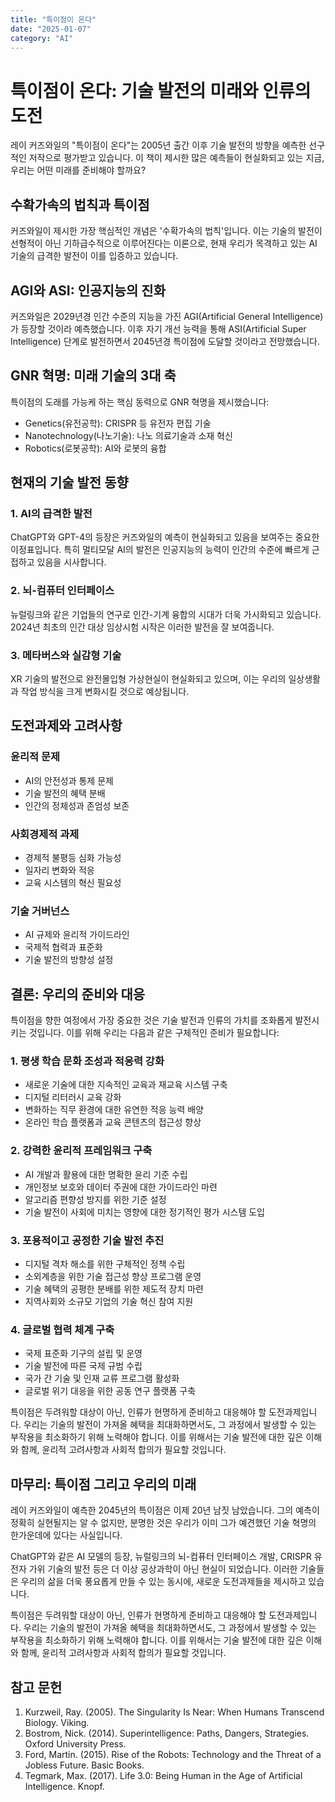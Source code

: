 ```yaml
---
title: "특이점이 온다"
date: "2025-01-07"
category: "AI"
---
```


# 특이점이 온다: 기술 발전의 미래와 인류의 도전

레이 커즈와일의 "특이점이 온다"는 2005년 출간 이후 기술 발전의 방향을 예측한 선구적인 저작으로 평가받고 있습니다. 이 책이 제시한 많은 예측들이 현실화되고 있는 지금, 우리는 어떤 미래를 준비해야 할까요?

## 수확가속의 법칙과 특이점

커즈와일이 제시한 가장 핵심적인 개념은 '수확가속의 법칙'입니다. 이는 기술의 발전이 선형적이 아닌 기하급수적으로 이루어진다는 이론으로, 현재 우리가 목격하고 있는 AI 기술의 급격한 발전이 이를 입증하고 있습니다.

## AGI와 ASI: 인공지능의 진화

커즈와일은 2029년경 인간 수준의 지능을 가진 AGI(Artificial General Intelligence)가 등장할 것이라 예측했습니다. 이후 자기 개선 능력을 통해 ASI(Artificial Super Intelligence) 단계로 발전하면서 2045년경 특이점에 도달할 것이라고 전망했습니다.

## GNR 혁명: 미래 기술의 3대 축

특이점의 도래를 가능케 하는 핵심 동력으로 GNR 혁명을 제시했습니다:

- Genetics(유전공학): CRISPR 등 유전자 편집 기술
- Nanotechnology(나노기술): 나노 의료기술과 소재 혁신
- Robotics(로봇공학): AI와 로봇의 융합

## 현재의 기술 발전 동향

### 1. AI의 급격한 발전

ChatGPT와 GPT-4의 등장은 커즈와일의 예측이 현실화되고 있음을 보여주는 중요한 이정표입니다. 특히 멀티모달 AI의 발전은 인공지능의 능력이 인간의 수준에 빠르게 근접하고 있음을 시사합니다.

### 2. 뇌-컴퓨터 인터페이스

뉴럴링크와 같은 기업들의 연구로 인간-기계 융합의 시대가 더욱 가시화되고 있습니다. 2024년 최초의 인간 대상 임상시험 시작은 이러한 발전을 잘 보여줍니다.

### 3. 메타버스와 실감형 기술

XR 기술의 발전으로 완전몰입형 가상현실이 현실화되고 있으며, 이는 우리의 일상생활과 작업 방식을 크게 변화시킬 것으로 예상됩니다.

## 도전과제와 고려사항

### 윤리적 문제

- AI의 안전성과 통제 문제
- 기술 발전의 혜택 분배
- 인간의 정체성과 존엄성 보존

### 사회경제적 과제

- 경제적 불평등 심화 가능성
- 일자리 변화와 적응
- 교육 시스템의 혁신 필요성

### 기술 거버넌스

- AI 규제와 윤리적 가이드라인
- 국제적 협력과 표준화
- 기술 발전의 방향성 설정

## 결론: 우리의 준비와 대응

특이점을 향한 여정에서 가장 중요한 것은 기술 발전과 인류의 가치를 조화롭게 발전시키는 것입니다. 이를 위해 우리는 다음과 같은 구체적인 준비가 필요합니다:

### 1. 평생 학습 문화 조성과 적응력 강화

- 새로운 기술에 대한 지속적인 교육과 재교육 시스템 구축
- 디지털 리터러시 교육 강화
- 변화하는 직무 환경에 대한 유연한 적응 능력 배양
- 온라인 학습 플랫폼과 교육 콘텐츠의 접근성 향상

### 2. 강력한 윤리적 프레임워크 구축

- AI 개발과 활용에 대한 명확한 윤리 기준 수립
- 개인정보 보호와 데이터 주권에 대한 가이드라인 마련
- 알고리즘 편향성 방지를 위한 기준 설정
- 기술 발전이 사회에 미치는 영향에 대한 정기적인 평가 시스템 도입

### 3. 포용적이고 공정한 기술 발전 추진

- 디지털 격차 해소를 위한 구체적인 정책 수립
- 소외계층을 위한 기술 접근성 향상 프로그램 운영
- 기술 혜택의 공평한 분배를 위한 제도적 장치 마련
- 지역사회와 소규모 기업의 기술 혁신 참여 지원

### 4. 글로벌 협력 체계 구축

- 국제 표준화 기구의 설립 및 운영
- 기술 발전에 따른 국제 규범 수립
- 국가 간 기술 및 인재 교류 프로그램 활성화
- 글로벌 위기 대응을 위한 공동 연구 플랫폼 구축

특이점은 두려워할 대상이 아닌, 인류가 현명하게 준비하고 대응해야 할 도전과제입니다. 우리는 기술의 발전이 가져올 혜택을 최대화하면서도, 그 과정에서 발생할 수 있는 부작용을 최소화하기 위해 노력해야 합니다. 이를 위해서는 기술 발전에 대한 깊은 이해와 함께, 윤리적 고려사항과 사회적 합의가 필요할 것입니다.

## 마무리: 특이점 그리고 우리의 미래

레이 커즈와일이 예측한 2045년의 특이점은 이제 20년 남짓 남았습니다. 그의 예측이 정확히 실현될지는 알 수 없지만, 분명한 것은 우리가 이미 그가 예견했던 기술 혁명의 한가운데에 있다는 사실입니다.

ChatGPT와 같은 AI 모델의 등장, 뉴럴링크의 뇌-컴퓨터 인터페이스 개발, CRISPR 유전자 가위 기술의 발전 등은 더 이상 공상과학이 아닌 현실이 되었습니다. 이러한 기술들은 우리의 삶을 더욱 풍요롭게 만들 수 있는 동시에, 새로운 도전과제들을 제시하고 있습니다.

특이점은 두려워할 대상이 아닌, 인류가 현명하게 준비하고 대응해야 할 도전과제입니다. 우리는 기술의 발전이 가져올 혜택을 최대화하면서도, 그 과정에서 발생할 수 있는 부작용을 최소화하기 위해 노력해야 합니다. 이를 위해서는 기술 발전에 대한 깊은 이해와 함께, 윤리적 고려사항과 사회적 합의가 필요할 것입니다.

## 참고 문헌

1. Kurzweil, Ray. (2005). The Singularity Is Near: When Humans Transcend Biology. Viking.
2. Bostrom, Nick. (2014). Superintelligence: Paths, Dangers, Strategies. Oxford University Press.
3. Ford, Martin. (2015). Rise of the Robots: Technology and the Threat of a Jobless Future. Basic Books.
4. Tegmark, Max. (2017). Life 3.0: Being Human in the Age of Artificial Intelligence. Knopf.
